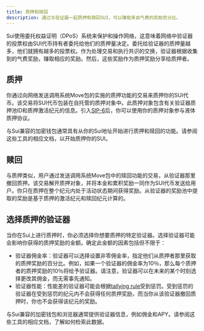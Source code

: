 ```yaml
---
title: 质押和赎回
description: 通过与验证器一起质押和赎回SUI，可以赚取来自气费的奖励百分比。
---
```


Sui使用委托权益证明（DPoS）系统来保护和操作网络，这意味着网络中验证器的投票权由SUI代币持有者委托给他们的质押量决定。委托给验证器的质押量越多，他们就拥有越多的投票权。作为处理交易和执行共识的交换，验证器根据收集到的气费奖励，赚取相应的奖励。然后，这些奖励作为质押奖励分享给质押者。

## 质押

你通过向网络发送调用系统Move包的实施的质押功能的交易来质押你的SUI代币。该交易将SUI代币包装在自托管的质押对象中。此质押对象包含有关验证器质押池ID和质押激活纪元的信息。引入[SIP-6](https://blog.sui.io/liquid-staking-coming-sui/)后，你可以使用你的质押对象参与液体质押协议。

与Sui兼容的加密钱包通常具有从你的Sui地址开始进行质押和赎回的功能。请参阅这些工具的相应文档，以开始质押你的SUI。

## 赎回

与质押类似，用户通过发送调用系统Move包中的赎回功能的交易，从验证器那里撤回质押。该交易解开质押对象，并将本金和累积奖励一同作为SUI代币发送给用户。你只在质押在整个纪元内处于活动状态期间获得奖励。从验证器的奖励池中提取的奖励是基于质押的激活纪元和赎回纪元计算的。

## 选择质押的验证器

当你在Sui上进行质押时，你必须选择你想要质押的特定验证器。选择验证器可能会影响你获得的质押奖励的金额。确定此金额的因素包括但不限于：

- 验证器佣金率：验证器可以选择设置非零佣金率，指定他们从质押者那里获取的质押奖励的百分比。例如，如果一个验证器的佣金率为10％，那么每个质押者的质押奖励的10％将给予验证器。请注意，验证器可以在未来的某个时刻选择更改其佣金，而无需事先通知。
- 验证器性能：性能差的验证器可能会根据[tallying rule](./gas-pricing.mdx#tallying-rule)受到惩罚。受到惩罚的验证器在受到惩罚的纪元内不会获得任何质押奖励，而当你从该验证器撤回质押时，你也不会获得该纪元的奖励。

与Sui兼容的加密钱包和浏览器通常提供验证器信息，例如佣金和APY。请参阅这些工具的相应文档，了解如何检索此数据。
